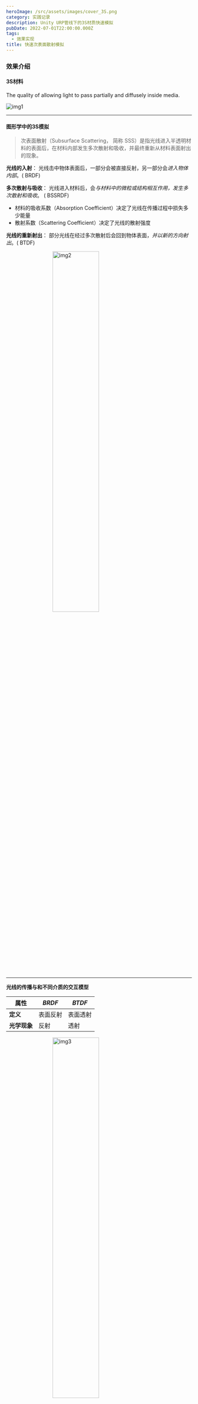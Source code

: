 ```yaml
---
heroImage: /src/assets/images/cover_3S.png
category: 实践记录
description: Unity URP管线下的3S材质快速模拟
pubDate: 2022-07-01T22:00:00.000Z
tags:
  - 效果实现
title: 快速次表面散射模拟
---
```


### 效果介绍

#### 3S材料

The quality of allowing light to pass partially and diffusely inside media.

![img1](../../assets/images/Effects/post_3S/aecd5a23-4450-48dc-ab2b-fe7b214057e8.png)

---

#### 图形学中的3S模拟

> 次表面散射（Subsurface Scattering， 简称 SSS）是指光线进入半透明材料的表面后，在材料内部发生多次散射和吸收，并最终重新从材料表面射出的现象。

**光线的入射**： 光线击中物体表面后，一部分会被直接反射，另一部分会*进入物体内部*。( BRDF)

**多次散射与吸收**： 光线进入材料后，会*与材料中的微粒或结构相互作用，发生多次散射和吸收*。 ( BSSRDF)

- 材料的吸收系数（Absorption Coefficient）决定了光线在传播过程中损失多少能量
- 散射系数（Scattering Coefficient）决定了光线的散射强度

**光线的重新射出**： 部分光线在经过多次散射后会回到物体表面，_并以新的方向射出_。( BTDF)

<img
	src='../../assets/images/Effects/post_3S/7782f77d-741e-45ca-910d-1a77dc315456.png'
	alt='img2'
	style='width: 50%; height: auto; display: block; margin: 0 auto;'
/>

---

**光线的传播与和不同介质的交互模型**

| 属性         | _BRDF_   | _BTDF_   |
| ------------ | -------- | -------- |
| **定义**     | 表面反射 | 表面透射 |
| **光学现象** | 反射     | 透射     |

<img
	src='src/assets/images/Effects/post_3S/img3.png'
	alt='img3'
	style='width: 50%; height: auto; display: block; margin: 0 auto;'
/>

### 实现原理

#### 效果关键点

> 虽然通过精准 BRDF + BSSRDF + BTDF 的数学模型来模拟 3S 的效果很好，但是性能消耗大

<img
	src='nicole-website/src/assets/images/Effects/post_3S/img4.png'
	alt='img4'
	style='width: 100%; height: auto; display: block; margin: 0 auto;'
/>

**厚度**

光线在物体内部传播，会受到*物体厚度*的影响

- 在较厚的地方，光线在内部的路径更长，能量会因为散射和吸收而逐渐衰减
- 物体厚度影响散射后透出的光的颜色（因为光的吸收量不同）

**视角与光线入射角度的影响**

- 需要有 _view-dependent 以及 light-dependent_ 的漫反射与光衰减 （要与观察方向以及光线方向有关）

---

#### 模拟方法

**背光模拟**

原理

<img
	src='/src/assets/images/Effects/post_3S/img5.png'
	alt='img5'
	style='width: 100%; height: auto; display: block; margin: 0 auto;'
/>

- 对于 translucent 材料来说，一盏灯光需要计算两种效果的实现: 正面照明（左）& 背面照明（右）

> **为什么用 -L 来模拟散射后的出射光是合理的近似？尽管散射会随机改变光线的方向，但对于大多数半透明材料来说散射光线在经过多次散射后，整体方向会偏向光源的原始方向。这种现象被称为前向散射**，是许多材料（特别是有机材料）的一种常见性质。

- 表面（红点）处于物体的背光处，应该受到-L光源的影响
- 当观测方向与光线方向对齐（右）时，应该能够看到背光的最大效果。当观测方向与光线方向垂直时，背光效果应该最小

---

公式

$V\cdot(-L)$

### 具体实现

### 相关资源
